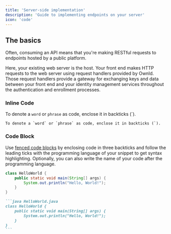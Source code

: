 ```yaml
---
title: 'Server-side implementation'
description: 'Guide to implementing endpoints on your server'
icon: 'code'
---
```


## The basics

Often, consuming an API means that you're making RESTful requests to endpoints hosted by a public platform.

Here, your existing web server is the host. Your front end makes HTTP requests to the web server using request handlers provided by OwnId. Those request handlers provide a gateway for exchanging keys and data between your front end and your identity management services throughout the authentication and enrollment processes.

### Inline Code

To denote a `word` or `phrase` as code, enclose it in backticks (`).

```
To denote a `word` or `phrase` as code, enclose it in backticks (`).
```

### Code Block

Use [fenced code blocks](https://www.markdownguide.org/extended-syntax/#fenced-code-blocks) by enclosing code in three backticks and follow the leading ticks with the programming language of your snippet to get syntax highlighting. Optionally, you can also write the name of your code after the programming language.

```java HelloWorld.java
class HelloWorld {
    public static void main(String[] args) {
        System.out.println("Hello, World!");
    }
}
```

````md
```java HelloWorld.java
class HelloWorld {
    public static void main(String[] args) {
        System.out.println("Hello, World!");
    }
}
```
````

